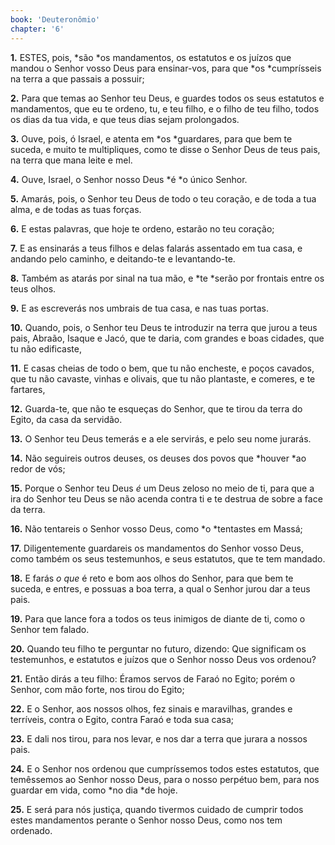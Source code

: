 ```yaml
---
book: 'Deuteronômio'
chapter: '6'
---
```


**1.** ESTES, pois, *são *os mandamentos, os estatutos e os juízos que mandou o Senhor vosso Deus para ensinar-vos, para que *os *cumprísseis na terra a que passais a possuir;

**2.** Para que temas ao Senhor teu Deus, e guardes todos os seus estatutos e mandamentos, que eu te ordeno, tu, e teu filho, e o filho de teu filho, todos os dias da tua vida, e que teus dias sejam prolongados.

**3.** Ouve, pois, ó Israel, e atenta em *os *guardares, para que bem te suceda, e muito te multipliques, como te disse o Senhor Deus de teus pais, na terra que mana leite e mel.

**4.** Ouve, Israel, o Senhor nosso Deus *é *o único Senhor.

**5.** Amarás, pois, o Senhor teu Deus de todo o teu coração, e de toda a tua alma, e de todas as tuas forças.

**6.** E estas palavras, que hoje te ordeno, estarão no teu coração;

**7.** E as ensinarás a teus filhos e delas falarás assentado em tua casa, e andando pelo caminho, e deitando-te e levantando-te.

**8.** Também as atarás por sinal na tua mão, e *te *serão por frontais entre os teus olhos.

**9.** E as escreverás nos umbrais de tua casa, e nas tuas portas.

**10.** Quando, pois, o Senhor teu Deus te introduzir na terra que jurou a teus pais, Abraão, Isaque e Jacó, que te daria, com grandes e boas cidades, que tu não edificaste,

**11.** E casas cheias de todo o bem, que tu não encheste, e poços cavados, que tu não cavaste, vinhas e olivais, que tu não plantaste, e comeres, e te fartares,

**12.** Guarda-te, que não te esqueças do Senhor, que te tirou da terra do Egito, da casa da servidão.

**13.** O Senhor teu Deus temerás e a ele servirás, e pelo seu nome jurarás.

**14.** Não seguireis outros deuses, os deuses dos povos que *houver *ao redor de vós;

**15.** Porque o Senhor teu Deus *é* um Deus zeloso no meio de ti, para que a ira do Senhor teu Deus se não acenda contra ti e te destrua de sobre a face da terra.

**16.** Não tentareis o Senhor vosso Deus, como *o *tentastes em Massá;

**17.** Diligentemente guardareis os mandamentos do Senhor vosso Deus, como também os seus testemunhos, e seus estatutos, que te tem mandado.

**18.** E farás *o que* é reto e bom aos olhos do Senhor, para que bem te suceda, e entres, e possuas a boa terra, a qual o Senhor jurou dar a teus pais.

**19.** Para que lance fora a todos os teus inimigos de diante de ti, como o Senhor tem falado.

**20.** Quando teu filho te perguntar no futuro, dizendo: Que significam os testemunhos, e estatutos e juízos que o Senhor nosso Deus vos ordenou?

**21.** Então dirás a teu filho: Éramos servos de Faraó no Egito; porém o Senhor, com mão forte, nos tirou do Egito;

**22.** E o Senhor, aos nossos olhos, fez sinais e maravilhas, grandes e terríveis, contra o Egito, contra Faraó e toda sua casa;

**23.** E dali nos tirou, para nos levar, e nos dar a terra que jurara a nossos pais.

**24.** E o Senhor nos ordenou que cumpríssemos todos estes estatutos, que temêssemos ao Senhor nosso Deus, para o nosso perpétuo bem, para nos guardar em vida, como *no dia *de hoje.

**25.** E será para nós justiça, quando tivermos cuidado de cumprir todos estes mandamentos perante o Senhor nosso Deus, como nos tem ordenado.